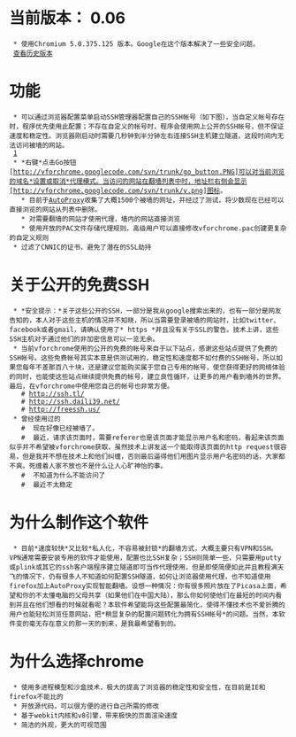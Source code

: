 = 当前版本： 0.06 =
  * 使用Chromium 5.0.375.125 版本。Google在这个版本解决了一些安全问题。
  [http://code.google.com/p/vforchrome/wiki/History 查看历史版本]

= 功能 =
  * 可以通过浏览器配置菜单启动SSH管理器配置自己的SSH帐号（如下图），当自定义帐号存在时，程序优先使用此配置；不存在自定义的帐号时，程序会使用网上公开的SSH帐号，但不保证速度和稳定性。浏览器刚启动时需要几秒钟到半分钟左右连接SSH主机建立隧道，这段时间内无法访问被墙的网站。
  [http://vforchrome.googlecode.com/svn/trunk/005.png]
  * *右键*点击Go按钮[http://vforchrome.googlecode.com/svn/trunk/go_button.PNG]可以对当前浏览的域名*设置或取消*代理模式。当访问的网站在翻墙列表中时，地址栏右侧会显示[http://vforchrome.googlecode.com/svn/trunk/v.png]图标。
    * 目前于[http://code.google.com/p/autoproxy-gfwlist AutoProxy]收集了大概1500个被墙的网址，并经过了测试，将少数现在已经可以直接浏览的网站从列表中删除。
    * 对需要翻墙的网站才使用代理，墙内的网站直接浏览
    * 使用开放的PAC文件存储代理规则，高级用户可以直接修改vforchrome.pac创建更复杂的自定义规则
  * 过滤了CNNIC的证书，避免了潜在的SSL劫持

=关于公开的免费SSH=
  * *安全提示：*关于这些公开的SSH，一部分是我从google搜索出来的，也有一部分是网友告知的，本人对于这些主机的情况并不知晓，所以当需要登录被墙的网站时，比如twitter、facebook或者gmail，请确认使用了* https *并且没有关于SSL的警告。技术上讲，这些SSH主机对于通过他们的非加密信息可以一览无余。
  * 当前vforchrome使用的公开的免费的帐号来自于以下站点，感谢这些站点提供了免费的SSH帐号。这些免费帐号其实本意是供测试用的，稳定性和速度都不如付费的SSH帐号，所以如果您每年不差那百八十块，还是建议您能购买属于您自己专用的帐号，使您获得更好的网络体验的同时，也能使这些站点继续提供免费的帐号，建立良性循环，让更多的用户看到墙外的世界。最后，在vforchrome中使用您自己的帐号也非常方便。
    # http://ssh.tl/
    # http://ssh.daili39.net/
    # http://freessh.us/
  * 曾经使用过的
    # {{{http://free.ssh.vpn.net.in/}}} 现在好像已经被墙了。
    # {{{http://www.sshcenter.info/free-ssh-account.php}}} 最近，请求该页面时，需要referer也是该页面才能显示用户名和密码，看起来该页面似乎并不希望被vforchrome获取，虽然技术上讲发送一个能取得该页面的http request很容易，但是我并不想在技术上和他们纠缠，否则最后逼得他们用图片显示用户名密码的话，大家都不爽。死缠着人家不放也不是什么让人心旷神怡的事。
    # {{{http://ssh.daili.vc/}}} 不知道为什么不能访问了
    # {{{http://www.fanqiang.cc/ssh/?page_id=23}}} 最近不太稳定

= 为什么制作这个软件 =
  * 目前*速度较快*又比较*私人化，不容易被封锁*的翻墙方式，大概主要只有VPN和SSH。VPN通常需要安装专用的软件才能使用，配置也比SSH复杂；SSH则简单一些，只需要用putty或plink或其它的ssh客户端程序建立隧道即可当作代理使用，但是即使简便如此并且教程满天飞的情况下，仍有很多人不知道如何配置SSH隧道，如何让浏览器使用代理，也不知道使用firefox加上AutoProxy实现智能翻墙。设想一种情况：你有很多照片放在了Picasa上面，希望和你的不太懂电脑的父母共享（如果他们在中国大陆），那么你如何使他们在最短的时间内看到并且在他们想看的时候就看呢？本软件希望能将这些配置最简化，使得不懂技术也不爱折腾的用户也能轻松浏览任意网站，把*稍显复杂的配置问题转化为拥有SSH帐号*的问题。当然，本软件变的毫无存在意义的那一天的到来，是我最希望看到的。

= 为什么选择chrome =

  * 使用多进程模型和沙盒技术，极大的提高了浏览器的稳定性和安全性，在目前是IE和firefox不能比的
  * 开放源代码，可以很方便的进行自己所需的修改
  * 基于webkit内核和v8引擎，带来极快的页面渲染速度
  * 简洁的外观，更大的可视范围